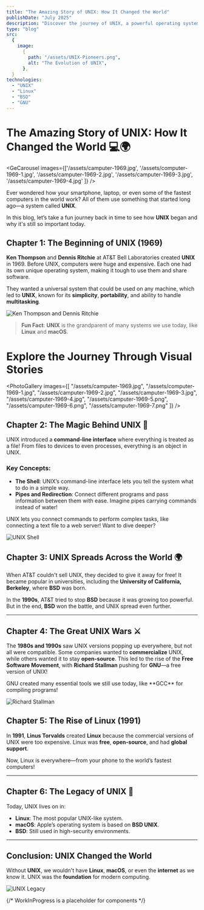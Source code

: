 ```yaml
---
title: "The Amazing Story of UNIX: How It Changed the World"
publishDate: "July 2025"
description: "Discover the journey of UNIX, a powerful operating system that changed technology forever."
type: "blog"
src:
  {
    image:
      {
        path: "/assets/UNIX-Pioneers.png",
        alt: "The Evolution of UNIX",
      },
  }
technologies:
  - "UNIX"
  - "Linux"
  - "BSD"
  - "GNU"
---
```




# The Amazing Story of UNIX: How It Changed the World 💻🌍


<GeCarousel images={['/assets/camputer-1969.jpg', '/assets/computer-1969-1.jpg',   '/assets/camputer-1969-2.jpg',   '/assets/camputer-1969-3.jpg',   '/assets/camputer-1969-4.jpg' ]} />


Ever wondered how your smartphone, laptop, or even some of the fastest computers in the world work? All of them use something that started long ago—a system called **UNIX**.

In this blog, let’s take a fun journey back in time to see how **UNIX** began and why it's still so important today.

## Chapter 1: The Beginning of UNIX (1969)

**Ken Thompson** and **Dennis Ritchie** at AT&T Bell Laboratories created **UNIX** in 1969. Before UNIX, computers were huge and expensive. Each one had its own unique operating system, making it tough to use them and share software.

They wanted a universal system that could be used on any machine, which led to **UNIX**, known for its **simplicity**, **portability**, and ability to handle **multitasking**.

![Ken Thompson and Dennis Ritchie](assets/ken-dennis.png)

> **Fun Fact**: **UNIX** is the grandparent of many systems we use today, like **Linux** and **macOS**.

# Explore the Journey Through Visual Stories

<PhotoGallery
  images={[
    "/assets/camputer-1969.jpg",
     "/assets/computer-1969-1.jpg",
       "/assets/camputer-1969-2.jpg",
           "/assets/camputer-1969-3.jpg",
       "/assets/camputer-1969-4.jpg",
           "/assets/camputer-1969-5.png",
       "/assets/camputer-1969-6.png",
           "/assets/camputer-1969-7.png"
  ]}
/>


## Chapter 2: The Magic Behind UNIX 🔮

UNIX introduced a **command-line interface** where everything is treated as a file! From files to devices to even processes, everything is an object in UNIX.

### Key Concepts:
- **The Shell**: UNIX’s command-line interface lets you tell the system what to do in a simple way.
- **Pipes and Redirection**: Connect different programs and pass information between them with ease. Imagine pipes carrying commands instead of water!

<Dropdown label="Learn More about UNIX Commands">
  <p>UNIX lets you connect commands to perform complex tasks, like connecting a text file to a web server! Want to dive deeper?</p>
</Dropdown>

![UNIX Shell](/assets/Portpolio.png)

## Chapter 3: UNIX Spreads Across the World 🌍

When AT&T couldn't sell UNIX, they decided to give it away for free! It became popular in universities, including the **University of California, Berkeley**, where **BSD** was born.

In the **1990s**, AT&T tried to stop **BSD** because it was growing too powerful. But in the end, **BSD** won the battle, and UNIX spread even further.



---

## Chapter 4: The Great UNIX Wars ⚔️

The **1980s and 1990s** saw UNIX versions popping up everywhere, but not all were compatible. Some companies wanted to **commercialize** UNIX, while others wanted it to stay **open-source**. This led to the rise of the **Free Software Movement**, with **Richard Stallman** pushing for **GNU**—a free version of UNIX!

<Noteworthy note="Did you know?">
  <p>GNU created many essential tools we still use today, like **GCC** for compiling programs!</p>
</Noteworthy>

![Richard Stallman](/assets/Richard-Stallman.webp)

## Chapter 5: The Rise of Linux (1991)

In **1991**, **Linus Torvalds** created **Linux** because the commercial versions of UNIX were too expensive. Linux was **free**, **open-source**, and had **global support**.

Now, Linux is everywhere—from your phone to the world’s fastest computers!



---

## Chapter 6: The Legacy of UNIX 🌟

Today, UNIX lives on in:
- **Linux**: The most popular UNIX-like system.
- **macOS**: Apple’s operating system is based on **BSD UNIX**.
- **BSD**: Still used in high-security environments.

---

## Conclusion: UNIX Changed the World

Without **UNIX**, we wouldn't have **Linux**, **macOS**, or even the **internet** as we know it. UNIX was the **foundation** for modern computing.

![UNIX Legacy](/assets/UNIX-lagacy.webp)

{/* WorkInProgress is a placeholder for components */}
<WorkInProgress width="50%" />  